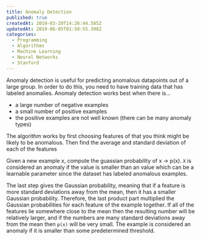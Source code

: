 ```yaml
---
title: Anomaly Detection
published: true
createdAt: 2019-03-20T14:26:44.585Z
updatedAt: 2019-06-05T01:50:55.398Z
categories:
  - Programming
  - Algorithms
  - Machine Learning
  - Neural Networks
  - Stanford
---
```



Anomaly detection is useful for predicting anomalous datapoints out of a large group. In order to do this, you need to
have training data that has labeled anomalies. Anomaly detection works best when there is...

- a large number of negative examples
- a small number of positive examples
- the positive examples are not well known (there can be many anomaly types)

The algorithm works by first choosing features of <M i="x^{(i)}"/> that you think might be likely to be anomalous. Then
find the average and standard deviation of each of the features

<M b="
  \begin{aligned}
    \mu_j &= \frac{1}{m} \sum_{i=1}^m x^{(i)}_j \\
    \sigma^2_j &= \frac{1}{m} \sum_{i=1}^m (x_j^{(i)} - \mu_j)^2
  \end{aligned}
"/>

Given a new example x, compute the guassian probability of x -> p(x). `X` is considered an anomaly if the <M i="p(x)" />
value is smaller than an <M i="\epsilon" /> value which can be a learnable parameter since the dataset has labeled
anomalous examples.

<M b="
  p(x)
  = \prod_{j=1}^n p(x_j;\mu_j,\sigma^2_j)
  = \prod_{j=1}^n \frac{1}{\sqrt{2 \pi \sigma_j}} exp(- \frac{(x_j - \mu_j)^2}{2 \sigma^2_j})
"/>

The last step gives the Gaussian probability, meaning that if a feature is more standard deviations away from the mean,
then it has a smaller Gaussian probability. Therefore, the last product part multiplied the Gaussian probabilities for
each feature of the example together. If all of the features lie somewhere close to the mean then the resulting number
will be relatively larger, and if the numbers are many standard deviations away from the mean then `p(x)` will be very
small. The example is considered an anomaly if it is smaller than some predetermined <M i="\epsilon"/>
threshold.
